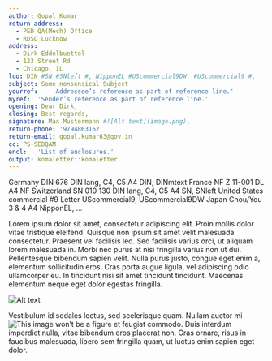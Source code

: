 ---
author: Gopal Kumar
return-address: 
  - PED QA(Mech) Office
  - RDSO Lucknow
address:
  - Dirk Eddelbuettel
  - 123 Street Rd
  - Chicago, IL
lco: DIN #SN #SNleft #, NipponEL #UScommercial9DW  #UScommercial9 #,    DINmtext #DIN  #NF 
subject: Some nonsensical Subject
yourref:	'Addressee’s reference as part of reference line.'
myref:	'Sender’s reference as part of reference line.'
opening: Dear Dirk,
closing: Best regards,
signature: Max Mustermann #![Alt text](image.png)\ 
return-phone: '9794863162'
return-email: gopal.kumar63@gov.in
cc: PS-SEDQAM
encl:	'List of enclosures.'
output: komaletter::komaletter
---


Germany	DIN 676	DIN lang, C4, C5	A4	DIN, DINmtext
France	NF Z 11-001	DL	A4	NF
Switzerland	SN 010 130	DIN lang, C4, C5	A4	SN, SNleft
United States		commercial #9	Letter	UScommercial9, UScommercial9DW
Japan		Chou/You 3 & 4	A4	NipponEL, …

Lorem ipsum dolor sit amet, consectetur adipiscing elit. Proin mollis
dolor vitae tristique eleifend. Quisque non ipsum sit amet velit
malesuada consectetur. Praesent vel facilisis leo. Sed facilisis
varius orci, ut aliquam lorem malesuada in. Morbi nec purus at nisi
fringilla varius non ut dui. Pellentesque bibendum sapien velit. Nulla
purus justo, congue eget enim a, elementum sollicitudin eros. Cras
porta augue ligula, vel adipiscing odio ullamcorper eu. In tincidunt
nisi sit amet tincidunt tincidunt. Maecenas elementum neque eget dolor
egestas fringilla.

![Alt text](dahlia.png)\ 

Vestibulum id sodales lectus, sed scelerisque quam. Nullam auctor mi ![This image won't be a figure](dahlia.png)\ et feugiat commodo. Duis interdum imperdiet nulla, vitae bibendum eros
placerat non. Cras ornare, risus in faucibus malesuada, libero sem
fringilla quam, ut luctus enim sapien eget dolor.
